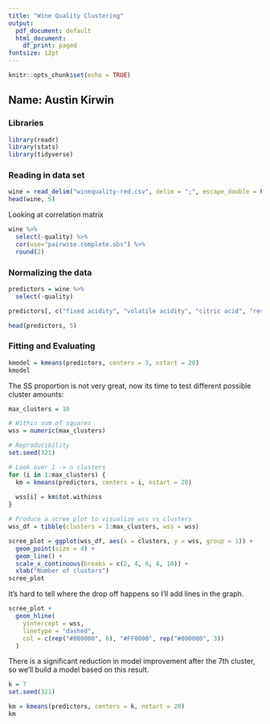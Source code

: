 ```yaml
---
title: "Wine Quality Clustering"
output:
  pdf_document: default
  html_document:
    df_print: paged
fontsize: 12pt
---
```



```r
knitr::opts_chunk$set(echo = TRUE)
```


## Name: Austin Kirwin


### Libraries
```r
library(readr)
library(stats)
library(tidyverse)
```

### Reading in data set
```r
wine = read_delim("winequality-red.csv", delim = ";", escape_double = FALSE, trim_ws = TRUE)
head(wine, 5)
```

Looking at correlation matrix

```r
wine %>%
  select(-quality) %>%
  cor(use="pairwise.complete.obs") %>%
  round(2)
```
### Normalizing the data

```r
predictors = wine %>%
  select(-quality)

predictors[, c("fixed acidity", "volatile acidity", "citric acid", "residual sugar", "chlorides", "free sulfur dioxide", "total sulfur dioxide", "density", "pH", "sulphates", "alcohol")] = scale(predictors[, c("fixed acidity", "volatile acidity", "citric acid", "residual sugar", "chlorides", "free sulfur dioxide", "total sulfur dioxide", "density", "pH", "sulphates", "alcohol")])

head(predictors, 5)
```

### Fitting and Evaluating

```r
kmodel = kmeans(predictors, centers = 3, nstart = 20)
kmodel
```
The SS proportion is not very great, now its time to test different possible cluster amounts:

```r
max_clusters = 10

# Within sum of squares
wss = numeric(max_clusters)

# Reproducibility
set.seed(321)

# Look over 1 -> n clusters
for (i in 1:max_clusters) {
  km = kmeans(predictors, centers = i, nstart = 20)
  
  wss[i] = km$tot.withinss
}

# Produce a scree plot to visualize wss vs clusters
wss_df = tibble(clusters = 1:max_clusters, wss = wss)

scree_plot = ggplot(wss_df, aes(x = clusters, y = wss, group = 1)) + 
  geom_point(size = 4) +
  geom_line() +
  scale_x_continuous(breaks = c(2, 4, 6, 8, 10)) +
  xlab("Number of clusters")
scree_plot
```

It's hard to tell where the drop off happens so I'll add lines in the graph.

```r
scree_plot +
  geom_hline(
    yintercept = wss,
    linetype = "dashed",
    col = c(rep("#000000", 6), "#FF0000", rep("#000000", 3))
  )
```

There is a significant reduction in model improvement after the 7th cluster, so we'll build a model based on this result.

```r
k = 7
set.seed(321)

km = kmeans(predictors, centers = k, nstart = 20)
km
```



































